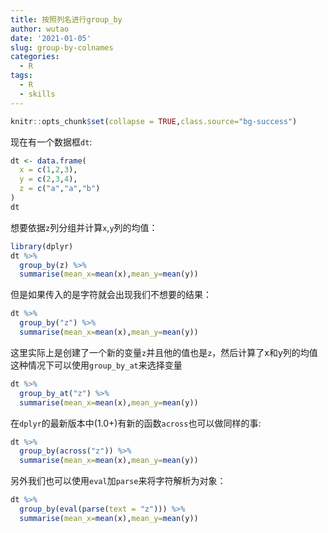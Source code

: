 ```yaml
---
title: 按照列名进行group_by
author: wutao
date: '2021-01-05'
slug: group-by-colnames
categories:
  - R
tags:
  - R
  - skills
---
```


```r
knitr::opts_chunk$set(collapse = TRUE,class.source="bg-success")
```

现在有一个数据框`dt`:
```r
dt <- data.frame(
  x = c(1,2,3),
  y = c(2,3,4),
  z = c("a","a","b")
)
dt
```

想要依据`z`列分组并计算`x`,`y`列的均值：
```r
library(dplyr)
dt %>% 
  group_by(z) %>% 
  summarise(mean_x=mean(x),mean_y=mean(y))
```
但是如果传入的是字符就会出现我们不想要的结果：
```r
dt %>% 
  group_by("z") %>% 
  summarise(mean_x=mean(x),mean_y=mean(y))

```
这里实际上是创建了一个新的变量`z`并且他的值也是`z`，然后计算了x和y列的均值\   
这种情况下可以使用`group_by_at`来选择变量

```r
dt %>% 
  group_by_at("z") %>% 
  summarise(mean_x=mean(x),mean_y=mean(y))

```

在`dplyr`的最新版本中(1.0+)有新的函数`across`也可以做同样的事:
```r
dt %>% 
  group_by(across("z")) %>% 
  summarise(mean_x=mean(x),mean_y=mean(y))

```

另外我们也可以使用`eval`加`parse`来将字符解析为对象：
```r
dt %>% 
  group_by(eval(parse(text = "z"))) %>% 
  summarise(mean_x=mean(x),mean_y=mean(y))

```


